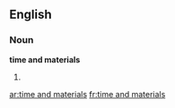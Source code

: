 ==English==

===Noun===
'''time and materials'''

# {{plural of|time and material}}

[[ar:time and materials]]
[[fr:time and materials]]